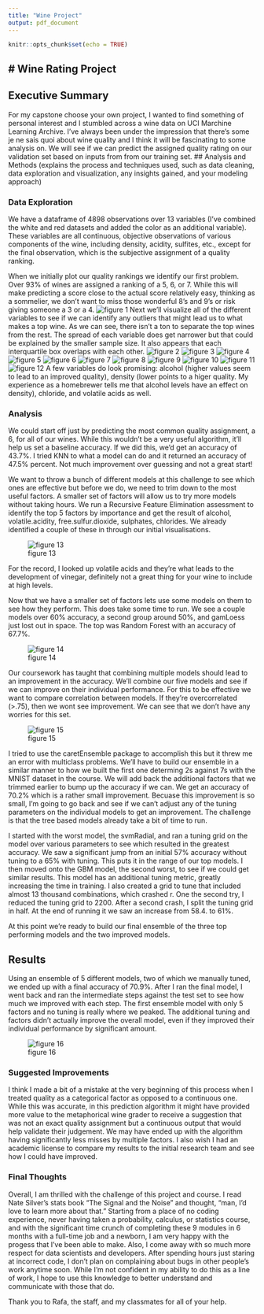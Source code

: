 ```yaml
---
title: "Wine Project"
output: pdf_document
---
```


```r
knitr::opts_chunk$set(echo = TRUE)
```

# Wine Rating Project
----

## Executive Summary
For my capstone choose your own project, I wanted to find something of personal interest and I stumbled across a wine data on UCI Marchine Learning Archive. I’ve always been under the impression that there’s some je ne sais quoi about wine quality and I think it will be fascinating to some analysis on. We will see if we can predict the assigned quality rating on our validation set based on inputs from from our training set.
## Analysis and Methods
(explains the process and techniques used, such as data cleaning, data exploration and visualization, any insights gained, and your modeling approach)

### Data Exploration
We have a dataframe of 4898 observations over 13 variables (I’ve combined the white and red datasets and added the color as an additional variable). These variables are all continuous, objective observations of various components of the wine, including density, acidity, sulfites, etc., except for the final observation, which is the subjective assignment of a quality ranking.

When we initially plot our quality rankings we identify our first problem. Over 93% of wines are assigned a ranking of a 5, 6, or 7. While this will make predicting a score close to the actual score relatively easy, thinking as a sommelier, we don’t want to miss those wonderful 8’s and 9’s or risk giving someone a 3 or a 4.
![figure 1](figure01.png)
Next we’ll visualize all of the different variables to see if we can identify any outliers that might lead us to what makes a top wine. As we can see, there isn't a ton to separate the top wines from the rest. The spread of each variable does get narrower but that could be explained by the smaller sample size. It also appears that each interquartile box overlaps with each other. 
![figure 2](figure02.png)
![figure 3](figure03.png)
![figure 4](figure04.png)
![figure 5](figure05.png)
![figure 6](figure06.png)
![figure 7](figure07.png)
![figure 8](figure08.png)
![figure 9](figure09.png)
![figure 10](figure10.png)
![figure 11](figure11.png)
![figure 12](figure12.png)
A few variables do look promising: alcohol (higher values seem to lead to an improved quality), density (lower points to a higer quality. My experience as a homebrewer tells me that alcohol levels have an effect on density), chloride, and volatile acids as well. 

### Analysis
We could start off just by predicting the most common quality assignment, a 6, for all of our wines. While this wouldn't be a very useful algorithm, it'll help us set a baseline accuracy. If we did this, we'd get an accuracy of 43.7%. I tried KNN to what a model can do and it returned an accuracy of 47.5% percent. Not much improvement over guessing and not a great start!

We want to throw a bunch of different models at this challenge to see which ones are effective but before we do, we need to trim down to the most useful factors. A smaller set of factors will allow us to try more models without taking hours. We run a Recursive Feature Elimination assessment to identify the top 5 factors by importance and get the result of alcohol, volatile.acidity, free.sulfur.dioxide, sulphates, chlorides. We already identified a couple of these in through our initial visualisations.

![figure 13](figure13.png)

For the record, I looked up volatile acids and they're what leads to the development of vinegar, definitely not a great thing for your wine to include at high levels.

Now that we have a smaller set of factors lets use some models on them to see how they perform. This does take some time to run. We see a couple models over 60% accuracy, a second group around 50%, and gamLoess just lost out in space. The top was Random Forest with an accuracy of 67.7%.

![figure 14](figure14.png)

Our coursework has taught that combining multiple models should lead to an improvement in the accuracy. We'll combine our five models and see if we can improve on their individual performance. For this to be effective we want to compare correlation between models. If they're overcorrelated (>.75), then we wont see improvement. We can see that we don't have any worries for this set.

![figure 15](figure15.png)

I tried to use the caretEnsemble package to accomplish this but it threw me an error with multiclass problems. We'll have to build our ensemble in a similar manner to how we built the first one determing 2s against 7s with the MNIST dataset in the course. We will add back the additional factors that we trimmed earlier to bump up the accuracy if we can. We get an accuracy of 70.2% which is a rather small improvement. Becuase this improvement is so small, I'm going to go back and see if we can't adjust any of the tuning parameters on the individual models to get an improvement. The challenge is that the tree based models already take a bit of time to run.

I started with the worst model, the svmRadial, and ran a tuning grid on the model over various parameters to see which resulted in the greatest accuracy. We saw a significant jump from an initial 57% accuracy without tuning to a 65% with tuning. This puts it in the range of our top models. I then moved onto the GBM model, the second worst, to see if we could get similar results. This model has an additional tuning metric, greatly increasing the time in training. I also created a grid to tune that included almost 13 thousand combinations, which crashed r. One the second try, I reduced the tuning grid to 2200. After a second crash, I split the tuning grid in half. At the end of running it we saw an increase from 58.4. to 61%.

At this point we're ready to build our final ensemble of the three top performing models and the two improved models.

## Results
Using an ensemble of 5 different models, two of which we manually tuned, we ended up with a final accuracy of 70.9%. After I ran the final model, I went back and ran the intermediate steps against the test set to see how much we improved with each step. The first ensemble model with only 5 factors and no tuning is really where we peaked. The additional tuning and factors didn't actually improve the overall model, even if they improved their individual performance by significant amount. 

![figure 16](figure16.png)

### Suggested Improvements
I think I made a bit of a mistake at the very beginning of this process when I treated quality as a categorical factor as opposed to a continuous one. While this was accurate, in this prediction algorithm it might have provided more value to the metaphorical wine grader to receive a suggestion that was not an exact quality assignment but a continuous output that would help validate their judgement. We may have ended up with the algorithm having significantly less misses by multiple factors. I also wish I had an academic license to compare my results to the initial research team and see how I could have improved.

### Final Thoughts
Overall, I am thrilled with the challenge of this project and course. I read Nate Silver's stats book "The Signal and the Noise" and thought, "man, I'd love to learn more about that." Starting from a place of no coding experience, never having taken a probability, calculus, or statistics course, and with the significant time crunch of completing these 9 modules in 6 months with a full-time job and a newborn, I am very happy with the progess that I've been able to make. Also, I come away with so much more respect for data scientists and developers. After spending hours just staring at incorrect code, I don't plan on complaining about bugs in other people's work anytime soon. While I'm not confident in my ability to do this as a line of work, I hope to use this knowledge to better understand and communicate with those that do. 

Thank you to Rafa, the staff, and my classmates for all of your help.